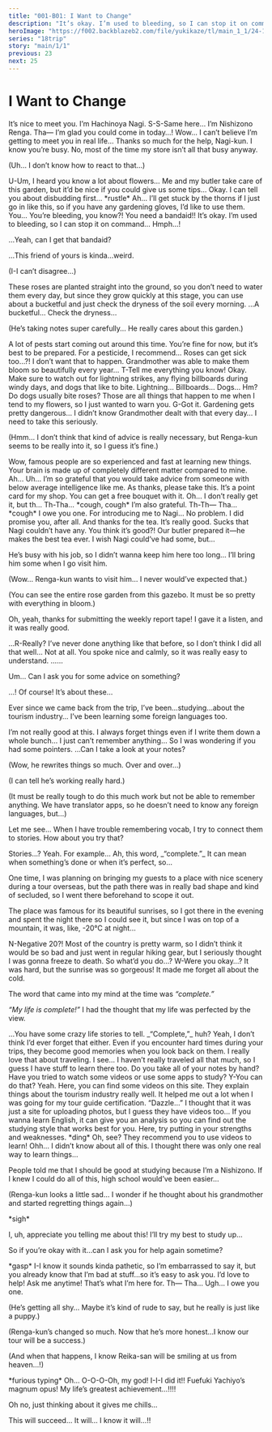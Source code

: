 ```yaml
---
title: "001-B01: I Want to Change"
description: "It’s okay. I’m used to bleeding, so I can stop it on command…"
heroImage: "https://f002.backblazeb2.com/file/yukikaze/tl/main_1_1/24-1.jpg"
series: "18trip"
story: "main/1/1"
previous: 23
next: 25
---
```



# I Want to Change

<Divider loc="Nishizono Household - Rose Garden" />

<StoryImg src="https://f002.backblazeb2.com/file/yukikaze/tl/main_1_1/24-1.jpg" alt="1" />

<Bubble character="Nagi">
It’s nice to meet you. I’m Hachinoya Nagi.
</Bubble>

<Bubble character="Renga">
S-S-Same here… I’m Nishizono Renga. Tha&NoBreak;— I’m glad you could come in today…!
</Bubble>

<Bubble character="Nagi">
Wow… I can’t believe I’m getting to meet you in real life…
</Bubble>

<Bubble mc>
Thanks so much for the help, Nagi-kun. I know you’re busy.
</Bubble>

<Bubble character="Nagi">
No, most of the time my store isn’t all that busy anyway.
</Bubble>

<Bubble mc>
<p class="t">(Uh… I don’t know how to react to that…)</p>
</Bubble>

<Bubble character="Renga">
U-Um, I heard you know a lot about flowers… Me and my butler take care of this garden, but it’d be nice if you could give us some tips…
</Bubble>

<Bubble character="Nagi">
Okay. I can tell you about disbudding first…
</Bubble>

<Narration>
&ast;rustle&ast;
</Narration>

<Bubble character="Nagi">
Ah… I’ll get stuck by the thorns if I just go in like this, so if you have any gardening gloves, I’d like to use them.
</Bubble>

<Bubble character="Renga">
You… You’re bleeding, you know?! You need a bandaid!!
</Bubble>

<Bubble character="Nagi">
It’s okay. I’m used to bleeding, so I can stop it on command… Hmph…!

…Yeah, can I get that bandaid?
</Bubble>

<Bubble character="Renga">
…This friend of yours is kinda…weird.
</Bubble>

<Bubble mc>
<p class="t">(I-I can’t disagree…)</p>
</Bubble>

<Bubble character="Nagi">
These roses are planted straight into the ground, so you don’t need to water them every day, but since they grow quickly at this stage, you can use about a bucketful and just check the dryness of the soil every morning.
</Bubble>

<Bubble character="Renga">
…A bucketful… Check the dryness…
</Bubble>

<Bubble mc>
<p class="t">(He’s taking notes super carefully… He really cares about this garden.)</p>
</Bubble>

<Bubble character="Nagi">
A lot of pests start coming out around this time. You’re fine for now, but it’s best to be prepared. For a pesticide, I recommend…
</Bubble>

<Bubble character="Renga">
Roses can get sick too…?! I don’t want that to happen. Grandmother was able to make them bloom so beautifully every year… T-Tell me everything you know!
</Bubble>

<Bubble character="Nagi">
Okay. Make sure to watch out for lightning strikes, any flying billboards during windy days, and dogs that like to bite.
</Bubble>

<Bubble character="Renga">
Lightning… Billboards… Dogs… Hm? Do dogs usually bite roses?
</Bubble>

<Bubble character="Nagi">
Those are all things that happen to me when I tend to my flowers, so I just wanted to warn you.
</Bubble>

<Bubble character="Renga">
G-Got it. Gardening gets pretty dangerous… I didn’t know Grandmother dealt with that every day… I need to take this seriously.
</Bubble>

<Bubble mc>
<p class="t">(Hmm… I don’t think that kind of advice is really necessary, but Renga-kun seems to be really into it, so I guess it’s fine.)</p>
</Bubble>

<Bubble character="Nagi">
Wow, famous people are so experienced and fast at learning new things. Your brain is made up of completely different matter compared to mine.
</Bubble>

<Bubble character="Renga">
Ah… Uh…
</Bubble>

<Bubble character="Nagi">
I’m so grateful that you would take advice from someone with below average intelligence like me. As thanks, please take this. It’s a point card for my shop. You can get a free bouquet with it.
</Bubble>

<Bubble character="Renga">
Oh… I don’t really get it, but th… Th-Tha… &ast;cough, cough&ast; I’m also grateful.
</Bubble>

<Divider loc="Nishizono Household - Gazebo" />

<StoryImg src="https://f002.backblazeb2.com/file/yukikaze/tl/main_1_1/24-2.jpg" alt="2" />

<Bubble character="Renga">
Th-Th&NoBreak;— Tha… &ast;cough&ast; I owe you one. For introducing me to Nagi…
</Bubble>

<Bubble mc>
No problem. I did promise you, after all. And thanks for the tea. It’s really good. Sucks that Nagi couldn’t have any.
</Bubble>

<Bubble character="Renga">
You think it’s good?! Our butler prepared it—he makes the best tea ever. I wish Nagi could’ve had some, but…

He’s busy with his job, so I didn’t wanna keep him here too long… I’ll bring him some when I go visit him.
</Bubble>

<Bubble mc>
<p class="t">(Wow… Renga-kun wants to visit him… I never would’ve expected that.)</p>

<p class="t">(You can see the entire rose garden from this gazebo. It must be so pretty with everything in bloom.)</p>

Oh, yeah, thanks for submitting the weekly report tape! I gave it a listen, and it was really good.
</Bubble>

<Bubble character="Renga">
…R-Really? I’ve never done anything like that before, so I don’t think I did all that well…
</Bubble>

<Bubble mc>
Not at all. You spoke nice and calmly, so it was really easy to understand.
</Bubble>

<Bubble character="Renga">
……

Um… Can I ask you for some advice on something?
</Bubble>

<Bubble mc>
…! Of course!
</Bubble>

<Bubble character="Renga">
It’s about these…

Ever since we came back from the trip, I’ve been…studying…about the tourism industry… I’ve been learning some foreign languages too.
</Bubble>

<StoryImg src="https://f002.backblazeb2.com/file/yukikaze/assets/obj/021.webp" alt="Textbooks and notebook" type="obj" />

<Bubble character="Renga">
I’m not really good at this. I always forget things even if I write them down a whole bunch… I just can’t remember anything… So I was wondering if you had some pointers.
</Bubble>

<Bubble mc>
…Can I take a look at your notes?

<p class="t">(Wow, he rewrites things so much. Over and over…)</p>

<p class="t">(I can tell he’s working really hard.)</p>

<p class="t">(It must be really tough to do this much work but not be able to remember anything. We have translator apps, so he doesn’t need to know any foreign languages, but…)</p>

Let me see… When I have trouble remembering vocab, I try to connect them to stories. How about you try that?
</Bubble>

<Bubble character="Renga">
Stories…?
</Bubble>

<Bubble mc>
Yeah. For example… Ah, this word, _“complete.”_ It can mean when something’s done or when it’s perfect, so…

One time, I was planning on bringing my guests to a place with nice scenery during a tour overseas, but the path there was in really bad shape and kind of secluded, so I went there beforehand to scope it out.

The place was famous for its beautiful sunrises, so I got there in the evening and spent the night there so I could see it, but since I was on top of a mountain, it was, like, -20°C at night…
</Bubble>

<Bubble character="Renga">
N-Negative 20?!
</Bubble>

<Bubble mc>
Most of the country is pretty warm, so I didn’t think it would be so bad and just went in regular hiking gear, but I seriously thought I was gonna freeze to death.
</Bubble>

<Bubble character="Renga">
So what’d you do…? W-Were you okay…?
</Bubble>

<Bubble mc>
It was hard, but the sunrise was so gorgeous! It made me forget all about the cold.

The word that came into my mind at the time was _“complete.”_

_“My life is complete!”_ I had the thought that my life was perfected by the view.
</Bubble>

<Bubble character="Renga">
…You have some crazy life stories to tell. _“Complete,”_ huh? Yeah, I don’t think I’d ever forget that either.
</Bubble>

<Bubble mc>
Even if you encounter hard times during your trips, they become good memories when you look back on them. I really love that about traveling.
</Bubble>

<Bubble character="Renga">
I see… I haven’t really traveled all that much, so I guess I have stuff to learn there too.
</Bubble>

<Bubble mc>
Do you take all of your notes by hand? Have you tried to watch some videos or use some apps to study?
</Bubble>

<Bubble character="Renga">
Y-You can do that?
</Bubble>

<Bubble mc>
Yeah. Here, you can find some videos on this site. They explain things about the tourism industry really well. It helped me out a lot when I was going for my tour guide certification.
</Bubble>

<Bubble character="Renga">
“Dazzle…” I thought that it was just a site for uploading photos, but I guess they have videos too…
</Bubble>

<Bubble mc>
If you wanna learn English, it can give you an analysis so you can find out the studying style that works best for you. Here, try putting in your strengths and weaknesses.
</Bubble>

<Narration>
&ast;ding&ast;
</Narration>

<Bubble mc>
Oh, see? They recommend you to use videos to learn!
</Bubble>

<Bubble character="Renga">
Ohh… I didn’t know about all of this. I thought there was only one real way to learn things…

People told me that I should be good at studying because I’m a Nishizono. If I knew I could do all of this, high school would’ve been easier…
</Bubble>

<Bubble mc>
<p class="t">(Renga-kun looks a little sad… I wonder if he thought about his grandmother and started regretting things again…)</p>
</Bubble>

<Bubble character="Renga">
&ast;sigh&ast;

I, uh, appreciate you telling me about this! I’ll try my best to study up…

So if you’re okay with it…can I ask you for help again sometime?
</Bubble>

<Bubble mc>
&ast;gasp&ast;
</Bubble>

<Bubble character="Renga">
I-I know it sounds kinda pathetic, so I’m embarrassed to say it, but you already know that I’m bad at stuff…so it’s easy to ask you.
</Bubble>

<Bubble mc>
I’d love to help! Ask me anytime! That’s what I’m here for.
</Bubble>

<Bubble character="Renga">
Th&NoBreak;— Tha… Ugh… I owe you one.
</Bubble>

<Bubble mc>
<p class="t">(He’s getting all shy… Maybe it’s kind of rude to say, but he really is just like a puppy.)</p>

<p class="t">(Renga-kun’s changed so much. Now that he’s more honest…I know our tour will be a success.)</p>

<p class="t">(And when that happens, I know Reika-san will be smiling at us from heaven…!)</p>
</Bubble>

<Divider loc="HAMA Tours - Office Floor" />

<Narration>
&ast;furious typing&ast;
</Narration>

<Bubble character="Yachiyo" hidden>
_This is it… This could be the invention of the century… It’ll pull those paupers right in…_
</Bubble>

<StoryImg src="https://f002.backblazeb2.com/file/yukikaze/tl/main_1_1/24-3.jpg" alt="3" />

<Bubble character="Yachiyo" shake>
Oh… O-O-O-Oh, my god! I-I-I did it!! Fuefuki Yachiyo’s magnum opus! My life’s greatest achievement…!!!!

Oh no, just thinking about it gives me chills…

This will succeed… It will… I know it will…!!
</Bubble>

